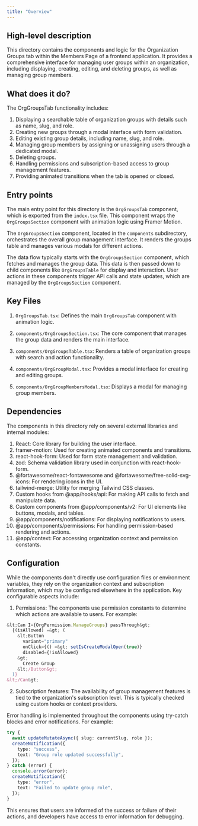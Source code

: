 ```yaml
---
title: "Overview"
---
```


## High-level description

This directory contains the components and logic for the Organization Groups tab within the Members Page of a frontend application. It provides a comprehensive interface for managing user groups within an organization, including displaying, creating, editing, and deleting groups, as well as managing group members.

## What does it do?

The OrgGroupsTab functionality includes:

1. Displaying a searchable table of organization groups with details such as name, slug, and role.
2. Creating new groups through a modal interface with form validation.
3. Editing existing group details, including name, slug, and role.
4. Managing group members by assigning or unassigning users through a dedicated modal.
5. Deleting groups.
6. Handling permissions and subscription-based access to group management features.
7. Providing animated transitions when the tab is opened or closed.

## Entry points

The main entry point for this directory is the `OrgGroupsTab` component, which is exported from the `index.tsx` file. This component wraps the `OrgGroupsSection` component with animation logic using Framer Motion.

The `OrgGroupsSection` component, located in the `components` subdirectory, orchestrates the overall group management interface. It renders the groups table and manages various modals for different actions.

The data flow typically starts with the `OrgGroupsSection` component, which fetches and manages the group data. This data is then passed down to child components like `OrgGroupsTable` for display and interaction. User actions in these components trigger API calls and state updates, which are managed by the `OrgGroupsSection` component.

## Key Files

1. `OrgGroupsTab.tsx`: Defines the main `OrgGroupsTab` component with animation logic.

2. `components/OrgGroupsSection.tsx`: The core component that manages the group data and renders the main interface.

3. `components/OrgGroupsTable.tsx`: Renders a table of organization groups with search and action functionality.

4. `components/OrgGroupModal.tsx`: Provides a modal interface for creating and editing groups.

5. `components/OrgGroupMembersModal.tsx`: Displays a modal for managing group members.

## Dependencies

The components in this directory rely on several external libraries and internal modules:

1. React: Core library for building the user interface.
2. framer-motion: Used for creating animated components and transitions.
3. react-hook-form: Used for form state management and validation.
4. zod: Schema validation library used in conjunction with react-hook-form.
5. @fortawesome/react-fontawesome and @fortawesome/free-solid-svg-icons: For rendering icons in the UI.
6. tailwind-merge: Utility for merging Tailwind CSS classes.
7. Custom hooks from @app/hooks/api: For making API calls to fetch and manipulate data.
8. Custom components from @app/components/v2: For UI elements like buttons, modals, and tables.
9. @app/components/notifications: For displaying notifications to users.
10. @app/components/permissions: For handling permission-based rendering and actions.
11. @app/context: For accessing organization context and permission constants.

## Configuration

While the components don't directly use configuration files or environment variables, they rely on the organization context and subscription information, which may be configured elsewhere in the application. Key configurable aspects include:

1. Permissions: The components use permission constants to determine which actions are available to users. For example:

```typescript
&lt;Can I={OrgPermission.ManageGroups} passThrough&gt;
  {(isAllowed) =&gt; (
    &lt;Button
      variant="primary"
      onClick={() =&gt; setIsCreateModalOpen(true)}
      disabled={!isAllowed}
    &gt;
      Create Group
    &lt;/Button&gt;
  )}
&lt;/Can&gt;
```

2. Subscription features: The availability of group management features is tied to the organization's subscription level. This is typically checked using custom hooks or context providers.

Error handling is implemented throughout the components using try-catch blocks and error notifications. For example:

```typescript
try {
  await updateMutateAsync({ slug: currentSlug, role });
  createNotification({
    type: "success",
    text: "Group role updated successfully",
  });
} catch (error) {
  console.error(error);
  createNotification({
    type: "error",
    text: "Failed to update group role",
  });
}
```

This ensures that users are informed of the success or failure of their actions, and developers have access to error information for debugging.